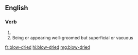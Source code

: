 {{also|blowdried}}
==English==

===Verb===
{{head|en|verb form}}

# {{en-past of|blow-dry}}
# Being or appearing well-groomed but superficial or vacuous

[[fr:blow-dried]]
[[hi:blow-dried]]
[[mg:blow-dried]]